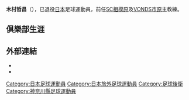 {{Infobox football biography
|name=木村哲昌
|image=
|fullname=木村哲昌
|birth_date={{Birth date and age|1972|1|24}}
|cityofbirth=[[神奈川縣|神奈川縣]][[大和市|大和市]]
|countryofbirth={{JPN}}
|position=[[後衛_(足球)|後衛]]
|currentclub=已退役
|years1=1994–1995
|clubs1=[[京都不死鳥|京都不死鳥]]
|caps1=
|goals1=
|years2=1996
|clubs2={{tsl|ja|ブレイズ熊本||熊本火焰}}
|caps2=
|goals2=
|years3=1996
|clubs3={{tsl|ja|FC刈谷||FC刈谷}}
|caps3=
|goals3=
|years4=1997
|clubs4={{tsl|ja|ブレイズ熊本||熊本火焰}}
|caps4=
|goals4=
|years5=1997–1999
|clubs5=[[甲府風林|甲府風林]]
|caps5=36
|goals5=0
|years6=2000
|clubs6=[[千葉市原|千葉市原]]
|caps6=0
|goals6=0
|years7=2001–2002
|clubs7={{tsl|ja|アルテ高崎||高崎藝術}}
|caps7=
|goals7=
|years8=2003
|clubs8=[[東奧克蘭|東奧克蘭]]
|caps8=
|goals8=
|years9=2003
|clubs9={{tsl|en|University-Mount Wellington||威靈頓山大學}}
|caps9=
|goals9=
|years10=2004
|clubs10= {{tsl|en|Onehunga Sports||奧尼洪加體育}}
|caps10=
|goals10=
|nationalyears=
|nationalteam=
|nationalcaps=
|nationalgoals=
| manageryears1 = 2010–2011
| managerclubs1 = [[神奈川大學|神奈川大學]] 
| manageryears2 = 2012–2014
| managerclubs2 = [[SC相模原|SC相模原]]
| manageryears3 = 2015
| managerclubs3 = [[VONDS市原|VONDS市原]]
}}
'''木村哲昌'''（{{Bd|1972年|1月24日||}}），已退役[[日本|日本]]足球運動員，前任[[SC相模原|SC相模原]]及[[VONDS市原|VONDS市原]]主教練。

==俱樂部生涯==

==外部連結==
* {{J.League player|name=Player statistics}}
* {{J.League manager|name=Manager statistics}}

[[Category:日本足球運動員|Category:日本足球運動員]]
[[Category:日本旅外足球運動員|Category:日本旅外足球運動員]]
[[Category:足球後衛|Category:足球後衛]]
[[Category:神奈川縣足球運動員|Category:神奈川縣足球運動員]]